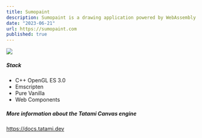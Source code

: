 ```yaml
---
title: Sumopaint
description: Sumopaint is a drawing application powered by WebAssembly. My role was designing and developing the user interface, including building a communication system to seamless integration between the UI and the graphics engine. Additionally, I developed a JavaScript API for interacting with the engine, documentation, UI components.
date: "2023-06-21"
url: https://sumopaint.com
published: true
---
```



[![](/sumopaint.jpg)](https://sumopaint.com)

##### Stack

- C++ OpenGL ES 3.0
- Emscripten
- Pure Vanilla
- Web Components

##### More information about the Tatami Canvas engine

https://docs.tatami.dev